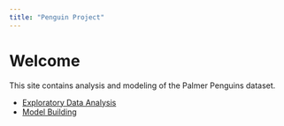 ```yaml
---
title: "Penguin Project"
---
```


# Welcome

This site contains analysis and modeling of the Palmer Penguins dataset.

-   [Exploratory Data Analysis](eda-basic.qmd)
-   [Model Building](model.qmd)
